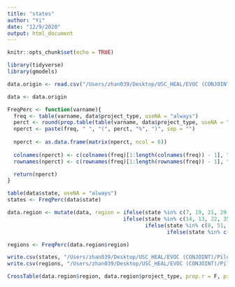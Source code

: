 ```yaml
---
title: "states"
author: "Yi"
date: "12/9/2020"
output: html_document
---
```


```r
knitr::opts_chunk$set(echo = TRUE)
```

```r
library(tidyverse)
library(gmodels)
```


```r
data.origin <- read.csv("/Users/zhan039/Desktop/USC_HEAL/EVOC (CONJOINT)/Final_Data/EVOC_pilot1_08072020.csv", na.strings = "")

data <- data.origin
```

```r
FreqPerc <- function(varname){
  freq <- table(varname, data$project_type, useNA = "always")
  perct <- round(prop.table(table(varname, data$project_type, useNA = "always"), margin = 2) * 100, 1)
  nperct <- paste(freq, " ", "(", perct, "%", ")", sep = "")
  
  nperct <- as.data.frame(matrix(nperct, ncol = 6))
  
  colnames(nperct) <- c(colnames(freq)[1:length(colnames(freq)) - 1], "Missing")
  rownames(nperct) <- c(rownames(freq)[1:length(rownames(freq)) - 1], "Missing")

  return(nperct)
}
```


```r
table(data$state, useNA = "always")
states <- FreqPerc(data$state)
```

```r
data.region <- mutate(data, region = ifelse(state %in% c(7, 19, 21, 29, 39, 45, 30, 32, 38), "Northeast",
                                     ifelse(state %in% c(14, 13, 22, 35, 49, 15, 16, 23, 25, 27, 34, 41), "Midwest", 
                                            ifelse(state %in% c(8, 51, 9, 10, 20, 33, 40, 46, 48, 1, 17, 24, 42, 4, 18, 36, 43), "South", 
                                                   ifelse(state %in% c(3, 6, 12, 31, 26, 44, 28, 50, 2, 5, 11, 37, 47), "West", NA)))))

regions <- FreqPerc(data.region$region)
```


```r
write.csv(states, "/Users/zhan039/Desktop/USC_HEAL/EVOC (CONJOINT)/Pilot1_Methods_Paper/updated09302020/states.csv")
write.csv(regions, "/Users/zhan039/Desktop/USC_HEAL/EVOC (CONJOINT)/Pilot1_Methods_Paper/updated09302020/regions.csv")
```

```r
CrossTable(data.region$region, data.region$project_type, prop.r = F, prop.c = T, prop.t = F, prop.chisq = F, chisq = T, format = "SPSS")

```

